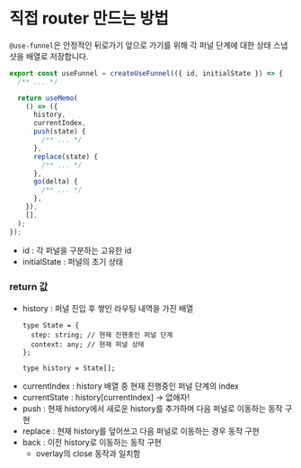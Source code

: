 # 직접 router 만드는 방법

`@use-funnel`은 안정적인 뒤로가기 앞으로 가기를 위해 각 퍼널 단계에 대한 상태 스냅샷을 배열로 저장합니다.

```jsx
export const useFunnel = createUseFunnel(({ id, initialState }) => {
  /** ... */

  return useMemo(
    () => ({
      history,
      currentIndex,
      push(state) {
        /** ... */
      },
      replace(state) {
        /** ... */
      },
      go(delta) {
        /** ... */
      },
    }),
    [],
  );
});
```

- id : 각 퍼널을 구분하는 고유한 id
- initialState : 퍼널의 초기 상태

### return 값

- history : 퍼널 진입 후 쌓인 라우팅 내역을 가진 배열
  ```tsx
  type State = {
    step: string; // 현재 진핸중인 퍼널 단계
    context: any; // 현재 퍼널 상태
  };

  type history = State[];
  ```
- currentIndex : history 배열 중 현재 진행중인 퍼널 단계의 index
- currentState : history[currentIndex] → 없애자!
- push : 현재 history에서 새로운 history를 추가하며 다음 퍼널로 이동하는 동작 구현
- replace : 현재 history를 덮어쓰고 다음 퍼널로 이동하는 경우 동작 구현
- back : 이전 history로 이동하는 동작 구현
  - overlay의 close 동작과 일치함

